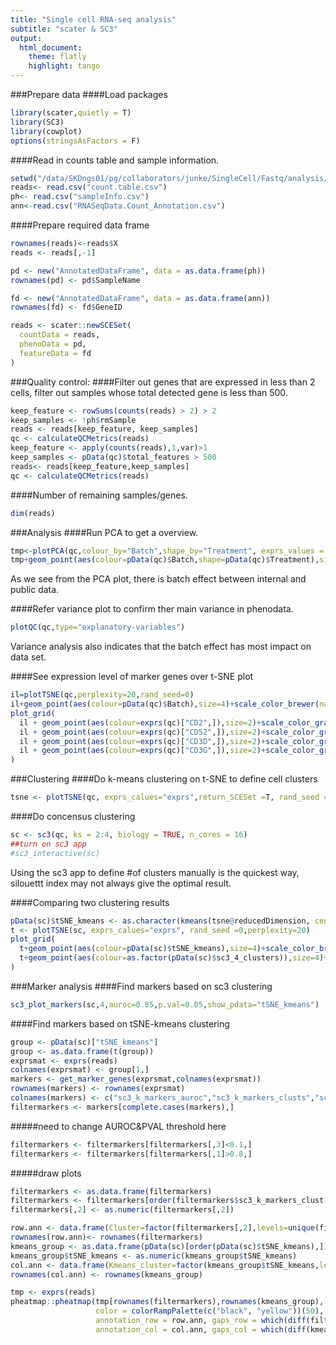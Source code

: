 ```yaml
---
title: "Single cell RNA-seq analysis"
subtitle: "scater & SC3"
output:
  html_document:
    theme: flatly
    highlight: tango
---
```


###Prepare data
####Load packages
```r
library(scater,quietly = T)
library(SC3)
library(cowplot)
options(stringsAsFactors = F)
```
####Read in counts table and sample information.

```r
setwd("/data/SKDngs01/pg/collaborators/junke/SingleCell/Fastq/analysis/PBMC/Merged_internal")
reads<- read.csv("count.table.csv")
ph<- read.csv("sampleInfo.csv")
ann<-read.csv("RNASeqData.Count_Annotation.csv")
```
####Prepare required data frame
```r
rownames(reads)<-reads$X
reads <- reads[,-1]

pd <- new("AnnotatedDataFrame", data = as.data.frame(ph))
rownames(pd) <- pd$SampleName

fd <- new("AnnotatedDataFrame", data = as.data.frame(ann))
rownames(fd) <- fd$GeneID

reads <- scater::newSCESet(
  countData = reads,
  phenoData = pd,
  featureData = fd
)
```
###Quality control: 
####Filter out genes that are expressed in less than 2 cells, filter out samples whose total detected gene is less than 500.
```r
keep_feature <- rowSums(counts(reads) > 2) > 2 
keep_samples <- !ph$rmSample
reads <- reads[keep_feature, keep_samples]
qc <- calculateQCMetrics(reads)
keep_feature <- apply(counts(reads),1,var)>1
keep_samples <- pData(qc)$total_features > 500
reads<- reads[keep_feature,keep_samples]
qc <- calculateQCMetrics(reads)
```
####Number of remaining samples/genes.

```r
dim(reads)
```

###Analysis
####Run PCA to get a overview.
```r
tmp<-plotPCA(qc,colour_by="Batch",shape_by="Treatment", exprs_values = "exprs")
tmp+geom_point(aes(colour=pData(qc)$Batch,shape=pData(qc)$Treatment),size=4)+scale_color_brewer(name="Batch",palette="Set1")
```

As we see from the PCA plot, there is batch effect between internal and public data.


####Refer variance plot to confirm ther main variance in phenodata.
```r
plotQC(qc,type="explanatory-variables")
```

Variance analysis also indicates that the batch effect has most impact on data set.


####See expression level of marker genes over t-SNE plot
```r
il=plotTSNE(qc,perplexity=20,rand_seed=0)
il+geom_point(aes(colour=pData(qc)$Batch),size=4)+scale_color_brewer(name="Batch",palette="Set1")
plot_grid(
  il + geom_point(aes(colour=exprs(qc)["CD2",]),size=2)+scale_color_gradient(name="CD2",low="lightsteelblue",high = "orangered"),
  il + geom_point(aes(colour=exprs(qc)["CD52",]),size=2)+scale_color_gradient(name="CD52",low="lightsteelblue",high = "orangered"),
  il + geom_point(aes(colour=exprs(qc)["CD3D",]),size=2)+scale_color_gradient(name="CD3D",low="lightsteelblue",high = "orangered"),
  il + geom_point(aes(colour=exprs(qc)["CD3G",]),size=2)+scale_color_gradient(name="CD3G",low="lightsteelblue",high = "orangered")
)
```

###Clustering
####Do k-means clustering on t-SNE to define cell clusters
```r
tsne <- plotTSNE(qc, exprs_calues="exprs",return_SCESet =T, rand_seed =0,perplexity=20)
```

####Do concensus clustering
```r
sc <- sc3(qc, ks = 2:4, biology = TRUE, n_cores = 16)
##turn on sc3 app
#sc3_interactive(sc)
```
Using the sc3 app to define #of clusters manually is the quickest way, silouettt index may not always give the optimal result.

####Comparing two clustering results
```r
pData(sc)$tSNE_kmeans <- as.character(kmeans(tsne@reducedDimension, centers = 3)$clust)
t <- plotTSNE(sc, exprs_calues="exprs", rand_seed =0,perplexity=20)
plot_grid(
  t+geom_point(aes(colour=pData(sc)$tSNE_kmeans),size=4)+scale_color_brewer(name="tSNE_kmeans",palette="Set1"),
  t+geom_point(aes(colour=as.factor(pData(sc)$sc3_4_clusters)),size=4)+scale_color_brewer(name="sc3_3_clusters",palette="Set1")
)
```

###Marker analysis
####Find markers based on sc3 clustering
```r
sc3_plot_markers(sc,4,auroc=0.85,p.val=0.05,show_pdata="tSNE_kmeans")
```

####Find markers based on tSNE-kmeans clustering
```r
group <- pData(sc)["tSNE_kmeans"]
group <- as.data.frame(t(group))
exprsmat <- exprs(reads)
colnames(exprsmat) <- group[1,]
markers <- get_marker_genes(exprsmat,colnames(exprsmat))
rownames(markers) <- rownames(exprsmat)
colnames(markers) <- c("sc3_k_markers_auroc","sc3_k_markers_clusts","sc3_k_markers_padj")
filtermarkers <- markers[complete.cases(markers),]
```
#####need to change AUROC&PVAL threshold here
```r
filtermarkers <- filtermarkers[filtermarkers[,3]<0.1,]
filtermarkers <- filtermarkers[filtermarkers[,1]>0.8,]
```
#####draw plots
```r
filtermarkers <- as.data.frame(filtermarkers)
filtermarkers <- filtermarkers[order(filtermarkers$sc3_k_markers_clust),]
filtermarkers[,2] <- as.numeric(filtermarkers[,2])

row.ann <- data.frame(Cluster=factor(filtermarkers[,2],levels=unique(filtermarkers[,2])))
rownames(row.ann)<- rownames(filtermarkers)
kmeans_group <- as.data.frame(pData(sc)[order(pData(sc)$tSNE_kmeans),])
kmeans_group$tSNE_kmeans <- as.numeric(kmeans_group$tSNE_kmeans)
col.ann <- data.frame(Kmeans_cluster=factor(kmeans_group$tSNE_kmeans,levels=unique(kmeans_group$tSNE_kmeans)))
rownames(col.ann) <- rownames(kmeans_group)

tmp <- exprs(reads)
pheatmap::pheatmap(tmp[rownames(filtermarkers),rownames(kmeans_group), drop = FALSE],cluster_rows = FALSE, cluster_cols = FALSE, 
                   color = colorRampPalette(c("black", "yellow"))(50),
                   annotation_row = row.ann, gaps_row = which(diff(filtermarkers[, 2]) != 0),
                   annotation_col = col.ann, gaps_col = which(diff(kmeans_group$tSNE_kmeans)!=0))
```

